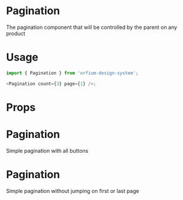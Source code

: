 
<Meta title="Design System|Pagination" component={Pagination} />

# Pagination

The pagination component that will be controlled by the parent on any product

# Usage

```js
import { Pagination } from 'orfium-design-system';

<Pagination count={3} page={1} />;
```

# Props

<Props of={Pagination} />

# Pagination

Simple pagination with all buttons

<Preview>
  <Story name="Pagination">
    <Pagination count={3} page={1} />
  </Story>
</Preview>

# Pagination

Simple pagination without jumping on first or last page

<Preview>
  <Story name="Pagination without all buttons">
    <Pagination count={3} page={1} hideDoubleButtons />
  </Story>
</Preview>
